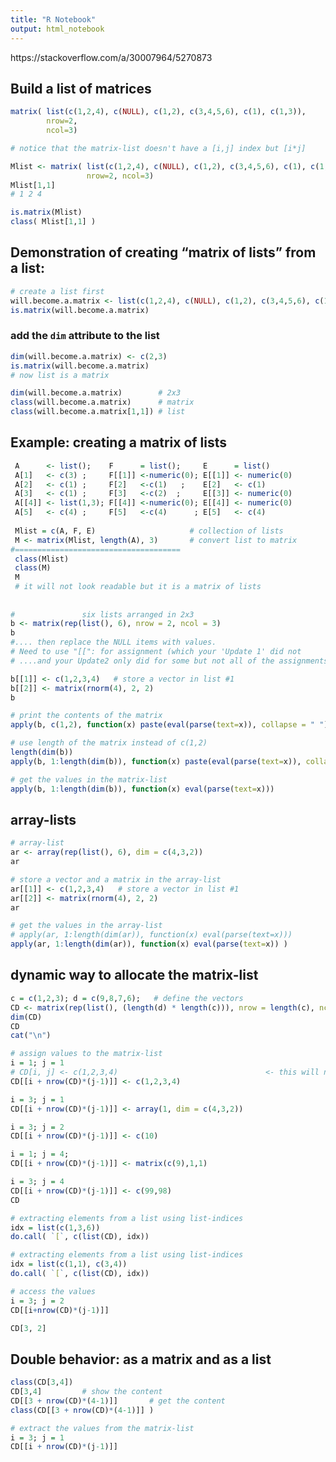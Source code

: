 ```yaml
---
title: "R Notebook"
output: html_notebook
---
```



https://stackoverflow.com/a/30007964/5270873


## Build a list of matrices

```r
matrix( list(c(1,2,4), c(NULL), c(1,2), c(3,4,5,6), c(1), c(1,3)), 
        nrow=2, 
        ncol=3)

# notice that the matrix-list doesn't have a [i,j] index but [i*j]
```

```r
Mlist <- matrix( list(c(1,2,4), c(NULL), c(1,2), c(3,4,5,6), c(1), c(1,3)), 
                 nrow=2, ncol=3)
Mlist[1,1]
# 1 2 4
```

```r
is.matrix(Mlist)
class( Mlist[1,1] )
```

## Demonstration of creating "matrix of lists" from a list:

```r
# create a list first
will.become.a.matrix <- list(c(1,2,4), c(NULL), c(1,2), c(3,4,5,6), c(1), c(1,3))
is.matrix(will.become.a.matrix)
```

### add the `dim` attribute to the list

```r
dim(will.become.a.matrix) <- c(2,3)
is.matrix(will.become.a.matrix)
# now list is a matrix
```

```r
dim(will.become.a.matrix)        # 2x3
class(will.become.a.matrix)      # matrix
class(will.become.a.matrix[1,1]) # list
```

## Example: creating a matrix of lists

```r
 A      <- list();    F      = list();     E      = list()
 A[1]   <- c(3) ;     F[[1]] <-numeric(0); E[[1]] <- numeric(0)
 A[2]   <- c(1) ;     F[2]   <-c(1)   ;    E[2]   <- c(1)
 A[3]   <- c(1) ;     F[3]   <-c(2)  ;     E[[3]] <- numeric(0)
 A[[4]] <- list(1,3); F[[4]] <-numeric(0); E[[4]] <- numeric(0)
 A[5]   <- c(4) ;     F[5]   <-c(4)      ; E[5]   <- c(4)
 
 Mlist = c(A, F, E)                     # collection of lists
 M <- matrix(Mlist, length(A), 3)       # convert list to matrix
#=====================================
 class(Mlist)
 class(M)
 M
 # it will not look readable but it is a matrix of lists
```

## 
```r
#               six lists arranged in 2x3
b <- matrix(rep(list(), 6), nrow = 2, ncol = 3) 
b
#.... then replace the NULL items with values. 
# Need to use "[[": for assignment (which your 'Update 1' did not 
# ....and your Update2 only did for some but not all of the assignments.)

```

```r
b[[1]] <- c(1,2,3,4)   # store a vector in list #1
b[[2]] <- matrix(rnorm(4), 2, 2)
b
```




```r
# print the contents of the matrix
apply(b, c(1,2), function(x) paste(eval(parse(text=x)), collapse = " "))
```

```r
# use length of the matrix instead of c(1,2)
length(dim(b))
apply(b, 1:length(dim(b)), function(x) paste(eval(parse(text=x)), collapse = " "))
```

```r
# get the values in the matrix-list
apply(b, 1:length(dim(b)), function(x) eval(parse(text=x)))
```

## array-lists

```r
# array-list
ar <- array(rep(list(), 6), dim = c(4,3,2)) 
ar
```

```r
# store a vector and a matrix in the array-list
ar[[1]] <- c(1,2,3,4)   # store a vector in list #1
ar[[2]] <- matrix(rnorm(4), 2, 2)
ar
```

```r
# get the values in the array-list
# apply(ar, 1:length(dim(ar)), function(x) eval(parse(text=x)))
apply(ar, 1:length(dim(ar)), function(x) eval(parse(text=x)) )
```


## dynamic way to allocate the matrix-list

```r
c = c(1,2,3); d = c(9,8,7,6);   # define the vectors
CD <- matrix(rep(list(), (length(d) * length(c))), nrow = length(c), ncol =length(d))
dim(CD)
CD
cat("\n")

# assign values to the matrix-list
i = 1; j = 1
# CD[i, j] <- c(1,2,3,4)                                 <- this will not work
CD[[i + nrow(CD)*(j-1)]] <- c(1,2,3,4)

i = 3; j = 1
CD[[i + nrow(CD)*(j-1)]] <- array(1, dim = c(4,3,2))

i = 3; j = 2
CD[[i + nrow(CD)*(j-1)]] <- c(10)

i = 1; j = 4;
CD[[i + nrow(CD)*(j-1)]] <- matrix(c(9),1,1)

i = 3; j = 4
CD[[i + nrow(CD)*(j-1)]] <- c(99,98)
CD
```

```r
# extracting elements from a list using list-indices
idx = list(c(1,3,6))
do.call( `[`, c(list(CD), idx)) 
```

```r
# extracting elements from a list using list-indices
idx = list(c(1,1), c(3,4))
do.call( `[`, c(list(CD), idx)) 
```

```r
# access the values
i = 3; j = 2
CD[[i+nrow(CD)*(j-1)]]

```

```r
CD[3, 2]
```

## Double behavior: as a matrix and as a list
```r
class(CD[3,4])
CD[3,4]         # show the content
CD[[3 + nrow(CD)*(4-1)]]       # get the content
class(CD[[3 + nrow(CD)*(4-1)]] )
```


```r
# extract the values from the matrix-list
i = 3; j = 1
CD[[i + nrow(CD)*(j-1)]]
```




